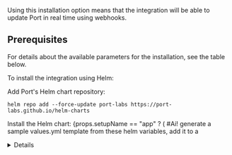 

<Tabs groupId="installation-methods" queryString="installation-methods">

<TabItem value="real-time-self-hosted" label="Kubernetes">

Using this installation option means that the integration will be able to update Port in real time using webhooks.

<h2>Prerequisites</h2>

<Prerequisites />

For details about the available parameters for the installation, see the table below.

<Tabs groupId="deploy" queryString="deploy">
<TabItem value="helm" label="Helm" default>
To install the integration using Helm:

Add Port's Helm chart repository:
```showLineNumbers
helm repo add --force-update port-labs https://port-labs.github.io/helm-charts
```

Install the Helm chart:
  {props.setupName == "app" ? (
    <CodeBlock language="bash" showLineNumbers>
#Ai! generate a sample values.yml template from these helm variables, add it to a <details> element like is done in the argocd example, replace this helm command to reference the a values file rather having all variables set in the cmdline. There should be two details elements depending on if the example is being shown when "app" or not
{`helm upgrade --install github-ocean port-labs/port-ocean \\
	--set port.clientId="<PORT_CLIENT_ID>" \\
	--set port.clientSecret="<PORT_CLIENT_SECRET>" \\
	--set port.baseUrl="https://api.port.io" \\
	--set integration.identifier="github-ocean" \\
	--set integration.type="github-ocean" \\
	--set integration.eventListener.type="POLLING" \\
	--set integration.config.githubOrganization=<GITHUB_ORGANIZATION> \\
	--set integration.config.githubHost=<GITHUB_HOST> \\
	--set integration.config.githubAppId=<GITHUB_APP_ID> \\
	--set integration.secrets.githubAppPrivateKey=<BASE_64_ENCODED_PRIVATEKEY> \\
	--set integration.version="1.0.5-beta" \\
	--set initializePortResources=true \\
	--set sendRawDataExamples=true \\
	--set scheduledResyncInterval=360`}
    </CodeBlock>
  ) : (
    <CodeBlock language="bash" showLineNumbers>
{`helm upgrade --install github-ocean port-labs/port-ocean \\
	--set port.clientId="<PORT_CLIENT_ID>" \\
	--set port.clientSecret="<PORT_CLIENT_SECRET>" \\
	--set port.baseUrl="https://api.port.io" \\
	--set integration.identifier="github-ocean" \\
	--set integration.type="github-ocean" \\
	--set integration.eventListener.type="POLLING" \\
	--set integration.config.githubOrganization=<GITHUB_ORGANIZATION> \\
	--set integration.config.githubHost=<GITHUB_HOST> \\
	--set integration.secrets.githubToken="<GITHUB_PAT>" \\
	--set integration.version="1.0.5-beta" \\
	--set initializePortResources=true \\
	--set sendRawDataExamples=true \\
	--set scheduledResyncInterval=360`}
    </CodeBlock>
  )}

  [See all available helm options](https://github.com/port-labs/helm-charts/blob/main/charts/port-ocean/README.md)

<PortApiRegionTip/>

</TabItem>

<TabItem value="argocd" label="ArgoCD" default>
To install the integration using ArgoCD:

1. Create a `values.yaml` file in `argocd/my-ocean-github-integration` in your git repository with the content:

:::note
Be sure to replace the `<GITHUB_TOKEN>` and `<GITHUB_ORGANIZATION>` placeholders with your actual values. If you are using a self-hosted GitHub instance, update the `githubHost` value to point to your instance.
:::

```yaml showLineNumbers
initializePortResources: true
scheduledResyncInterval: 120
integration:
  identifier: my-ocean-github-integration
  type: github-ocean
  version: 1.0.5-beta
  eventListener:
    type: POLLING
  config:
    githubHost: https://api.github.com # Or your self-hosted GitHub URL
    githubOrganization: <GITHUB_ORGANIZATION> # your github organization, e.g port-labs
  secrets:
    githubToken: <GITHUB_TOKEN>
```

<br/>
2. Install the `my-ocean-github-integration` ArgoCD Application by creating the following `my-ocean-github-integration.yaml` manifest:
:::note
Remember to replace the placeholders for `YOUR_PORT_CLIENT_ID` `YOUR_PORT_CLIENT_SECRET` and `YOUR_GIT_REPO_URL`.

Multiple sources ArgoCD documentation can be found [here](https://argo-cd.readthedocs.io/en/stable/user-guide/multiple_sources/#helm-value-files-from-external-git-repository).
:::

<details>
  <summary>ArgoCD Application</summary>

```yaml showLineNumbers
apiVersion: argoproj.io/v1alpha1
kind: Application
metadata:
  name: my-ocean-github-integration
  namespace: argocd
spec:
  destination:
    namespace: my-ocean-github-integration
    server: https://kubernetes.default.svc
  project: default
  sources:
  - repoURL: 'https://port-labs.github.io/helm-charts/'
    chart: port-ocean
    targetRevision: 0.8.5
    helm:
      valueFiles:
      - $values/argocd/my-ocean-github-integration/values.yaml
      // highlight-start
      parameters:
        - name: port.clientId
          value: <YOUR_PORT_CLIENT_ID>
        - name: port.clientSecret
          value: <YOUR_PORT_CLIENT_SECRET>
        - name: port.baseUrl
          value: https://api.getport.io
      // highlight-end
  // highlight-start
  - repoURL: <YOUR_GIT_REPO_URL>
    targetRevision: main
    ref: values
  // highlight-end
  syncPolicy:
    automated:
      prune: true
      selfHeal: true
    syncOptions:
    - CreateNamespace=true
```

<PortApiRegionTip/>
</details>
<br/>

1. Apply your application manifest with `kubectl`:

```bash
kubectl apply -f my-ocean-github-integration.yaml
```

</TabItem>


</Tabs>

{props.setupName == "app" && <Base64Tip />}

This table summarizes the available parameters for the installation.

<ParametersTable showingApp={props.setupName == "app"} />

<br/>

<AdvancedConfig/>

</TabItem>

<TabItem value="docker" label="Docker" default>
    <DockerInstallMethod showingApp={props.setupName == "app"} />
</TabItem>

{props.setupName != "app" && 
<TabItem value="one-time-ci" label="Scheduled (CI)">
<CiInstallMethod />
</TabItem>}
</Tabs>

## Enabling live-events

<OceanSaasLiveEventsDescription id="GithubOcean" />
<details>
  <summary><b>Supported live event triggers</b></summary>
    <OceanSaasLiveEventsTriggersManual id="GithubOcean" isOAuth={false} />
</details>

<Tabs groupId="liveEvents" queryString="live-events">
    <TabItem value="kubernetes" label="Kubernetes">
      When you install the integration using Helm, a Kubernetes Service is created. To receive webhooks from GitHub, you need to expose this service to the internet. The `port-ocean` Helm chart provides a simple way to do this by creating a Kubernetes Ingress resource.

      #### Prerequisites

      You must have an [Ingress controller](https://kubernetes.io/docs/concepts/services-networking/ingress-controllers/) installed in your cluster. If you don't have one, you can install the popular [NGINX Ingress Controller](https://kubernetes.github.io/ingress-nginx/deploy/).

      #### Helm Configuration

      To enable live events, you need to update your Helm release with the following configurations:

      1.  **Ingress Configuration**: Enable the creation of an Ingress resource and specify the hostname that will be used to access the integration from the internet.
      2.  **Base URL**: Provide the integration with its public URL. This is used to register the webhook in GitHub.

      Here is an example of how to set these parameters in your `helm upgrade --install` command. Make sure to replace `<YOUR_DOMAIN>` with your actual public domain name.

      A full example based on the installation command:
#Ai! generate a sample values.yml template from these helm variables, add it to a <details> element like is done in the argocd example, replace this helm command to reference the a values file rather having all variables set in the cmdline. There should be two details elements depending on if the example is being shown when "app" or not
        {props.setupName == "app" ? (
          <CodeBlock language="bash" showLineNumbers>
      {`helm upgrade --install github-ocean port-labs/port-ocean \\
        --set port.clientId="<PORT_CLIENT_ID>" \\
      	--set port.clientSecret="<PORT_CLIENT_SECRET>" \\
      	--set port.baseUrl="https://api.port.io" \\
      	--set integration.identifier="github-ocean" \\
      	--set integration.type="github-ocean" \\
        --set integration.eventListener.type="POLLING" \\
      	--set integration.config.githubOrganization="<GITHUB_ORGANIZATION>" \\
      	--set integration.config.githubHost="<GITHUB_HOST>" \\
      	--set integration.config.githubAppId="<GITHUB_APP_ID>" \\
      	--set integration.secrets.githubAppPrivateKey="<BASE_64_ENCODED_PRIVATEKEY>" \\
      	--set integration.version="1.0.5-beta" \\
      	--set initializePortResources=true \\
      	--set sendRawDataExamples=true \\
      	--set scheduledResyncInterval=360 \\
      	--set ingress.enabled=true \\
      	--set ingress.path="/github-ocean" \\
      	--set integration.extraEnv[0].name="OCEAN__BASE_URL" \\
      	--set integration.extraEnv[0].value="<your-domain>/github-ocean"`}
          </CodeBlock>
        ) : (
          <CodeBlock language="bash" showLineNumbers>
      {`helm upgrade --install github-ocean port-labs/port-ocean \\
      	--set port.clientId="<PORT_CLIENT_ID>" \\
      	--set port.clientSecret="<PORT_CLIENT_SECRET>" \\
      	--set port.baseUrl="https://api.port.io" \\
      	--set integration.identifier="github-ocean" \\
      	--set integration.type="github-ocean" \\
	      --set integration.eventListener.type="POLLING" \\
      	--set integration.config.githubOrganization="<GITHUB_ORGANIZATION>" \\
      	--set integration.config.githubHost="<GITHUB_HOST>" \\
      	--set integration.secrets.githubToken="<GITHUB_PAT>" \\
      	--set integration.version="1.0.5-beta" \\
      	--set initializePortResources=true \\
      	--set sendRawDataExamples=true \\
      	--set scheduledResyncInterval=360 \\
      	--set ingress.enabled=true \\
      	--set ingress.path="/github-ocean" \\
      	--set integration.extraEnv[0].name="OCEAN__BASE_URL" \\
      	--set integration.extraEnv[0].value="<your-domain>/github-ocean"`}
          </CodeBlock>
        )}

      #### Securing with TLS

      For production environments, it is highly recommended to secure your Ingress with TLS. If you are using `cert-manager`, you can automate the provisioning of TLS certificates by adding annotations to the Ingress.

      You can specify the `ingress.className` and `ingress.annotations` in your Helm command:

      <CodeBlock language="bash" showLineNumbers>
      {`helm upgrade --install github-ocean port-labs/port-ocean \\
          # ... other parameters
          --set ingress.enabled=true \\
          --set ingress.host="<YOUR_DOMAIN>" \\
          --set ingress.className="nginx" \\
          --set-string ingress.annotations.'cert-manager\\.io/cluster-issuer'="letsencrypt-prod" \\`}
      </CodeBlock>

      #### Verify Ingress

      After applying the changes, you can check the status of your Ingress. The Ingress resource will be named after your Helm release (e.g., `github-ocean`):

      <CodeBlock language="bash">
      {`kubectl get ingress github-ocean`}
      </CodeBlock>

      The output should show the public IP address or hostname in the `ADDRESS` column. This is the URL you will use for GitHub webhooks.

      When you set the `OCEAN__BASE_URL`, Ocean will attempt to automatically create the webhook in GitHub for you.
    </TabItem>

    <TabItem value="docker" label="Docker">
      
      When running the integration with Docker, you need a public URL to receive live events from GitHub. This can be achieved by using a reverse proxy to expose the container to the internet.

      <details>
        <summary><b>Local Testing with Ngrok (Click to expand)</b></summary>

        For local testing, you can use [Ngrok](https://ngrok.com/) to create a secure tunnel to your machine. This will give you a temporary public URL that forwards traffic to your Docker container.

        1.  Start a tunnel to port `8000`:
            ```bash
            ngrok http 8000
            ```
        2.  Ngrok will provide you with a public URL. It will look something like this:
            ```
            Forwarding                    https://c696-2693-1a59.ngrok-free.app -> http://localhost:8000
            ```
        3.  Copy the `https` URL and use it as the `OCEAN__BASE_URL` when running your Docker container:
            ```bash showLineNumbers
            docker run \
              -e OCEAN__BASE_URL="https://c696-2693-1a59.ngrok-free.app" \ # Replace with your ngrok URL
              # ... other docker variables from the Docker deploy step
              -p 8000:8000 \
              ghcr.io/port-labs/port-ocean-github-ocean:1.0.5-beta
            ```
      </details>

      #### Setting up with Nginx

      If you are deploying the integration on a server with Nginx, you can configure it as a reverse proxy to expose the integration to the internet.

      ##### 1. Configure Nginx
      Create a new Nginx configuration file at `/etc/nginx/sites-available/github-ocean.conf`. This will forward requests from `github-ocean.example-domain.com` to the integration container on port `8000`.

      ```nginx title="/etc/nginx/sites-available/github-ocean.conf" showLineNumbers
server {
    listen 80;
    server_name github-ocean.example-domain.com;

    location / {
        proxy_pass http://127.0.0.1:8000;
        proxy_set_header Host $host;
        proxy_set_header X-Real-IP $remote_addr;
        proxy_set_header X-Forwarded-For $proxy_add_x_forwarded_for;
        proxy_set_header X-Forwarded-Proto $scheme;
    }
}
      ```

      :::note
      For a production setup, it is highly recommended to also configure SSL/TLS for your domain. You can use a service like [Let's Encrypt](https://letsencrypt.org/) to get free SSL certificates.
      :::

      ##### 2. Enable the Site and Restart Nginx
      Enable the new site by creating a symbolic link, then test the configuration and restart Nginx.

      ```bash showLineNumbers
        sudo ln -s /etc/nginx/sites-available/github-ocean.conf /etc/nginx/sites-enabled/
        sudo nginx -t
        sudo systemctl restart nginx
        ```

      ##### 3. Run the Docker Container
      Finally, run the integration's Docker container. Set the `OCEAN__BASE_URL` to your public domain and bind the container's port `8000` to `127.0.0.1:8000` on the host. This ensures it's only accessible via the Nginx proxy.

      ```bash showLineNumbers
        docker run \
        -e OCEAN__BASE_URL="http://github-ocean.example-domain.com" \
        # ... other docker variables from the Docker deploy step
        -p 8000:8000 \
        ghcr.io/port-labs/port-ocean-github-ocean:1.0.5-beta
      ```
    </TabItem>
</Tabs>
